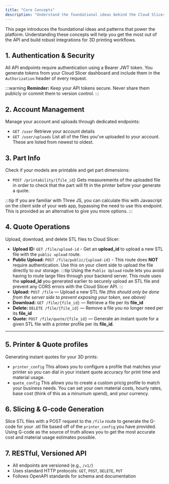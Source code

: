 ```yaml
---
title: "Core Concepts"
description: "Understand the foundational ideas behind the Cloud Slicer API."
---
```


This page introduces the foundational ideas and patterns that power the platform. Understanding these concepts will help you get the most out of the API and build robust integrations for 3D printing workflows.

## 1. Authentication & Security

All API endpoints require authentication using a Bearer JWT token. You generate tokens from your Cloud Slicer dashboard and include them in the `Authorization` header of every request.

:::warning
**Reminder:** Keep your API tokens secure. Never share them publicly or commit them to version control.
:::

## 2. Account Management

Manage your account and uploads through dedicated endpoints:
- `GET /user` Retrieve your account details
- `GET /user/uploads` List all of the files you've uploaded to your account. These are listed from newest to oldest.

## 3. Part Info

Check if your models are printable and get part dimensions:
- `POST /printability/{file_id}` Gets measurements of the uploaded file in order to check that the part will fit in the printer before your generate a quote.

:::tip
If you are familiar with Three JS, you can calculate this with Javascript on the client side of your web app, bypassing the need to use this endpoint.  This is provided as an alternative to give you more options.
:::

## 4. Quote Operations

Upload, download, and delete STL files to Cloud Slicer:
- **Upload ID:** `GET /file/upload-id` - Get an **upload_id** to upload a new STL file with the `public upload` route.
- **Public Upload:** `POST /file/public/{upload-id}` - This route does **NOT** require authentication. Use this on your client side to upload the file directly to our storage.
    :::tip
    Using the `Public Upload` route lets you avoid having to route large files through your backend server.  This route uses the **upload_id** you generated earlier to securely upload an STL file and prevent any CORS errors with the Cloud Slicer API.
    :::
- **Upload:** `POST /file` — Upload a new STL file *(this should only be done from the server side to prevent exposing your token, see above)*
- **Download:** `GET /file/{file_id}` — Retrieve a file per its **file_id**
- **Delete:** `DELETE /file/{file_id}` — Remove a file you no longer need per its **file_id**
- **Quote:** `POST /file/quote/{file_id}` — Generate an instant quote for a given STL file with a printer profile per its **file_id**.

---

## 5. Printer & Quote profiles

Generating instant quotes for your 3D prints:
- `printer_config` This allows you to configure a profile that matches your printer so you can dial in your instant quote accuracy for print time and material usage.
- `quote_config` This allows you to create a custom pricig profile to match your business needs.  You can set your own material costs, hourly rates, base cost (think of this as a minumum spend), and your currency.

## 6. Slicing & G-code Generation

Slice STL files with a POST request to the `/file` route to generate the G-code for your .stl file based off of the `printer_config` you have provided.  Using G-code as the source of truth allows you to get the most accurate cost and material usage estimates possible.

## 7. RESTful, Versioned API

- All endpoints are versioned (e.g., `/v1/`)
- Uses standard HTTP protocols: `GET`, `POST`, `DELETE`, `PUT`
- Follows OpenAPI standards for schema and documentation